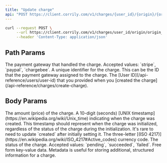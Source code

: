 ```yaml
---
title: "Update charge"
api: "POST https://client.corrily.com/v1/charges/{user_id}/{origin}/{origin_id}"
---
```


<RequestExample>

```bash Bash
curl --request POST \
     --url https://client.corrily.com/v1/charges/user_id/origin/origin_id \
     --header 'Content-Type: application/json'
```

</RequestExample>

## Path Params

<ParamField path="origin" type="string" required>
  The payment gateway that handled the charge. Accepted values: `stripe`,
  `paypal`, `chargebee`.
</ParamField>

<ParamField path="origin_id" type="string" required>
  A unique identifier for the charge. This can be the ID that the payment
  gateway assigned to the charge.
</ParamField>

<ParamField path="user_id" type="string" required>
  The [User ID](/api-reference/users/user-id) that you provided when you
  [created the charge](/api-reference/charges/create-charge).
</ParamField>

## Body Params

<ParamField body="amount" type="float">
  The amount (price) of the charge.
</ParamField>

<ParamField body="created" type="integer">
  A 10-digit (seconds) [UNIX timestamp](https://en.wikipedia.org/wiki/Unix_time)
  indicating when the charge was created. This timestamp should represent when
  the charge was initialized, regardless of the status of the charge during the
  initialization. It's rare to need to update `created` after initially setting
  it.
</ParamField>

<ParamField body="currency" type="string">
  The three-letter [(ISO
  4217)](https://en.wikipedia.org/wiki/ISO_4217#Active_codes) currency code.
</ParamField>

<ParamField body="status" type="string">
  The status of the charge. Accepted values: `pending`, `succeeded`, `failed`.
</ParamField>

<ParamField body="metadata" type="object">
  Free form key-value data. Metadata is useful for storing additional, structured information for a charge.
</ParamField>
